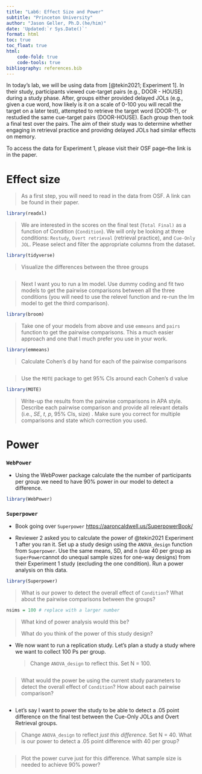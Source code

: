 ```yaml
---
title: "Lab6: Effect Size and Power"
subtitle: "Princeton University"
author: "Jason Geller, Ph.D.(he/him)"
date: 'Updated:`r Sys.Date()`'
format: html
toc: true
toc_float: true
html:
    code-fold: true
    code-tools: true
bibliography: references.bib
---
```


In today's lab, we will be using data from [@tekin2021; Experiment 1]. In their study, participants viewed cue-target pairs (e.g., DOOR - HOUSE) during a study phase. After, groups either provided delayed JOLs (e.g., given a cue word, how likely is it on a scale of 0-100 you will recall the target on a later test), attempted to retrieve the target word (DOOR-?), or restudied the same cue-target pairs (DOOR-HOUSE). Each group then took a final test over the pairs. The aim of their study was to determine whether engaging in retrieval practice and providng delayed JOLs had similar effects on memory.

To access the data for Experiment 1, please visit their OSF page--the link is in the paper.

# Effect size

> As a first step, you will need to read in the data from OSF. A link can be found in their paper.

```r

library(readxl)

```

> We are interested in the scores on the final test (`Total Final)` as a function of Condition (`Condition`). We will only be looking at three conditions: `Restudy`, `Overt retrieval` (retrieval practice), and `Cue-Only JOL`. Please select and filter the appropriate columns from the dataset.

```r
library(tidyverse)


```

> Visualize the differences between the three groups

```r



```

> Next I want you to run a lm model. Use dummy coding and fit two models to get the pairwise comparisons between all the three conditions (you will need to use the relevel function and re-run the lm model to get the third comparison).

```r
library(broom)

```

> Take one of your models from above and use `emmeans` and `pairs` function to get the pairwise comparisons. This a much easier approach and one that I much prefer you use in your work.

```r
library(emmeans)

```

> Calculate Cohen's d by hand for each of the pairwise comparisons

```r

```

> Use the `MOTE` package to get 95% CIs around each Cohen's d value

```r

library(MOTE)

```

> Write-up the results from the pairwise comparisons in APA style. Describe each pairwise comparison and provide all relevant details (i.e., *SE*, *t*, *p*, 95% CIs, size) . Make sure you correct for multiple comparisons and state which correction you used.

# Power

### `WebPower`

-   Using the WebPower package calculate the the number of participants per group we need to have 90% power in our model to detect a difference.

```r
library(WebPower)

```

### `Superpower`

-   Book going over `Superpower` <https://aaroncaldwell.us/SuperpowerBook/>

```{=html}
<!-- -->
```
-   Reviewer 2 asked you to calculate the power of @tekin2021 Experiment 1 after you ran it. Set up a study design using the `ANOVA_design` function from `Superpower`. Use the same means, SD, and n (use 40 per group as `SuperPower`cannot do unequal sample sizes for one-way designs) from their Experiment 1 study (excluding the one condition). Run a power analysis on this data.

```r
library(Superpower)

```

> What is our power to detect the overall effect of `Condition`? What about the pairwise comparisons between the groups?

```r

nsims = 100 # replace with a larger number

```

> What kind of power analysis would this be?
>
> What do you think of the power of this study design?

-   We now want to run a replication study. Let's plan a study a study where we want to collect 100 Ps per group.

    > Change `ANOVA_design` to reflect this. Set N = 100.

```r

```

> What would the power be using the current study parameters to detect the overall effect of `Condition`? How about each pairwise comparison?

```r


```

-   Let's say I want to power the study to be able to detect a .05 point difference on the final test between the Cue-Only JOLs and Overt Retrieval groups.

> Change `ANOVA_design` to reflect *just this difference*. Set N = 40. What is our power to detect a .05 point difference with 40 per group?

```r



```

> Plot the power curve just for this difference. What sample size is needed to achieve 90% power?

```r

```
